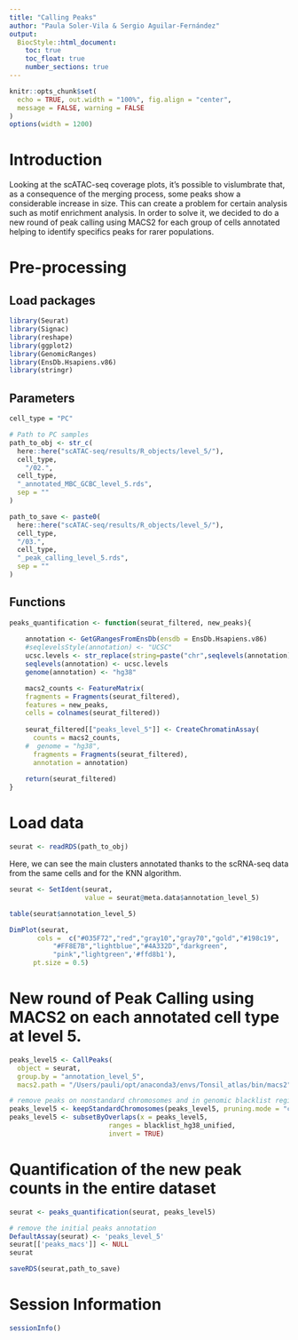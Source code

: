 ```yaml
---
title: "Calling Peaks"
author: "Paula Soler-Vila & Sergio Aguilar-Fernández"
output: 
  BiocStyle::html_document:
    toc: true
    toc_float: true
    number_sections: true
---
```

  
```r
knitr::opts_chunk$set(
  echo = TRUE, out.width = "100%", fig.align = "center",
  message = FALSE, warning = FALSE
)
options(width = 1200)
```

# Introduction
Looking at the scATAC-seq coverage plots, it's possible to vislumbrate that, as a consequence of the merging process, some peaks show a considerable increase in size. This can create a problem for certain analysis such as motif enrichment analysis. In order to solve it, we decided to do a new round of peak calling using MACS2 for each group of cells annotated helping to identify specifics peaks for rarer populations.  

# Pre-processing

## Load packages

```r
library(Seurat)
library(Signac)
library(reshape)
library(ggplot2)
library(GenomicRanges)
library(EnsDb.Hsapiens.v86)
library(stringr)
```


## Parameters

```r
cell_type = "PC"

# Path to PC samples
path_to_obj <- str_c(
  here::here("scATAC-seq/results/R_objects/level_5/"),
  cell_type,
    "/02.",
  cell_type,
  "_annotated_MBC_GCBC_level_5.rds",
  sep = ""
)

path_to_save <- paste0(
  here::here("scATAC-seq/results/R_objects/level_5/"),
  cell_type,
  "/03.",
  cell_type,
  "_peak_calling_level_5.rds",
  sep = ""
)
```


## Functions

```r
peaks_quantification <- function(seurat_filtered, new_peaks){ 
    
    annotation <- GetGRangesFromEnsDb(ensdb = EnsDb.Hsapiens.v86)
    #seqlevelsStyle(annotation) <- "UCSC"
    ucsc.levels <- str_replace(string=paste("chr",seqlevels(annotation),sep=""), pattern="chrMT", replacement="chrM")
    seqlevels(annotation) <- ucsc.levels
    genome(annotation) <- "hg38"

    macs2_counts <- FeatureMatrix(
    fragments = Fragments(seurat_filtered),
    features = new_peaks,
    cells = colnames(seurat_filtered))
    
    seurat_filtered[["peaks_level_5"]] <- CreateChromatinAssay(
      counts = macs2_counts, 
    #  genome = "hg38",
      fragments = Fragments(seurat_filtered),
      annotation = annotation)
    
    return(seurat_filtered)
}
```

# Load data

```r
seurat <- readRDS(path_to_obj)
```

Here, we can see the main clusters annotated thanks to the scRNA-seq data from the same cells and for the KNN algorithm.

```r
seurat <- SetIdent(seurat, 
                   value = seurat@meta.data$annotation_level_5)

table(seurat$annotation_level_5)

DimPlot(seurat,
       cols =  c("#035F72","red","gray10","gray70","gold","#198c19",
           "#FF8E7B","lightblue","#4A332D","darkgreen",
           "pink","lightgreen",'#ffd8b1'),
      pt.size = 0.5)
```


# New round of Peak Calling using MACS2 on each annotated cell type at level 5.

```r
peaks_level5 <- CallPeaks(
  object = seurat,
  group.by = "annotation_level_5",
  macs2.path = "/Users/pauli/opt/anaconda3/envs/Tonsil_atlas/bin/macs2")
```

```r
# remove peaks on nonstandard chromosomes and in genomic blacklist regions
peaks_level5 <- keepStandardChromosomes(peaks_level5, pruning.mode = "coarse")
peaks_level5 <- subsetByOverlaps(x = peaks_level5, 
                         ranges = blacklist_hg38_unified, 
                         invert = TRUE)
```

# Quantification of the new peak counts in the entire dataset

```r
seurat <- peaks_quantification(seurat, peaks_level5)
```

```r
# remove the initial peaks annotation
DefaultAssay(seurat) <- 'peaks_level_5'
seurat[['peaks_macs']] <- NULL
seurat

saveRDS(seurat,path_to_save)
```

# Session Information
```r
sessionInfo()
```
